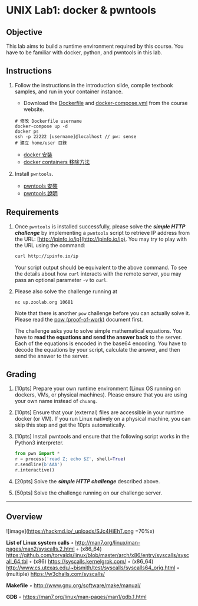 UNIX Lab1: docker & pwntools
===

Objective
---

This lab aims to build a runtime environment required by this course. You have to be familiar with docker, python, and pwntools in this lab.

Instructions
---

1. Follow the instructions in the introduction slide, compile textbook samples, and run in your container instance.

    - Download the [Dockerfile](https://people.cs.nycu.edu.tw/~chuang/courses/unixprog/resources/debian/Dockerfile) and [docker-compose.yml](https://people.cs.nycu.edu.tw/~chuang/courses/unixprog/resources/debian/docker-compose.yml) from the course website.

    ```bash=
    # 修改 Dockerfile username
    docker-compose up -d
    docker ps
    ssh -p 22222 [username]@localhost // pw: sense
    # 建立 home/user 目錄
    ```

    - [docker 安裝](https://www.runoob.com/docker/docker-tutorial.html)
    - [docker containers 移除方法](https://blog.clarence.tw/2019/09/10/docker-removing-containers-images-volumes-and-networks/)

1. Install `pwntools`.

    - [pwntools 安裝](https://md.zoolab.org/s/EleTCdAQ5)
    - [pwntools 說明](https://sectools.tw/pwntools-tubes/)

Requirements
---

1. Once `pwntools` is installed successfully, please solve the ***simple HTTP challenge*** by implementing a `pwntools` script to retrieve IP address from the URL: [http://ipinfo.io/ip](http://ipinfo.io/ip). You may try to play with the URL using the command:

   ```sh
   curl http://ipinfo.io/ip
   ```

   Your script output should be equivalent to the above command. To see the details about how `curl` interacts with the remote server, you may pass an optional parameter `-v` to `curl`.

1. Please also solve the challenge running at 
   ```
   nc up.zoolab.org 10681
   ```
   Note that there is another `pow` challenge before you can actually solve it. Please read the [pow (proof-of-work)](https://md.zoolab.org/s/EHSmQ0szV) document first.

   The challenge asks you to solve simple mathematical equations. You have to **read the equations and send the answer back** to the server. Each of the equations is encoded in the base64 encoding. You have to decode the equations by your script, calculate the answer, and then send the answer to the server.

Grading
---

1. [10pts] Prepare your own runtime environment (Linux OS running on dockers, VMs, or physical machines). Please ensure that you are using your own name instead of `chuang`.

1. [10pts] Ensure that your (external) files are accessible in your runtime docker (or VM). If you run Linux natively on a physical machine, you can skip this step and get the 10pts automatically.

1. [10pts] Install pwntools and ensure that the following script works in the Python3 interpreter.

   ```python
   from pwn import *
   r = process('read Z; echo $Z', shell=True)
   r.sendline(b'AAA')
   r.interactive()
   ```

1. [20pts] Solve the ***simple HTTP challenge*** described above.

1. [50pts] Solve the challenge running on our challenge server.

---

Overview
---

![image](https://hackmd.io/_uploads/SJc4HiEhT.png =70%x)

**List of Linux system calls**
◦ http://man7.org/linux/man-pages/man2/syscalls.2.html
◦ (x86_64) https://github.com/torvalds/linux/blob/master/arch/x86/entry/syscalls/syscall_64.tbl
◦ (x86) https://syscalls.kernelgrok.com/
◦ (x86_64) http://www.cs.utexas.edu/~bismith/test/syscalls/syscalls64_orig.html
◦ (multiple) https://w3challs.com/syscalls/

**Makefile**
◦ http://www.gnu.org/software/make/manual/

**GDB**
◦ https://man7.org/linux/man-pages/man1/gdb.1.html